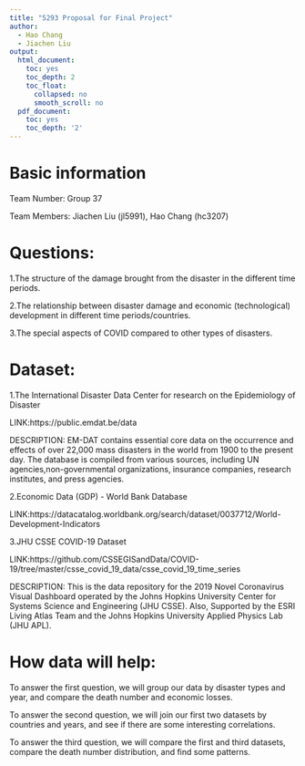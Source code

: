 ---
title: "5293 Proposal for Final Project"
author:
  - Hao Chang
  - Jiachen Liu
output:
  html_document:
    toc: yes
    toc_depth: 2
    toc_float:
      collapsed: no
      smooth_scroll: no
  pdf_document:
    toc: yes
    toc_depth: '2'
---
# Basic information

Team Number: Group 37

Team Members: Jiachen Liu (jl5991), Hao Chang (hc3207)

# Questions:
  1.The structure of the damage brought from the disaster in the different time periods.
  
  2.The relationship between disaster damage and economic (technological) development in different time periods/countries.
  
  3.The special aspects of COVID compared to other types of disasters.

# Dataset:
  1.The International Disaster Data Center for research on the Epidemiology of Disaster
    
  LINK:https://public.emdat.be/data
    
  DESCRIPTION: EM-DAT contains essential core data on the occurrence and effects of over 22,000 mass disasters in the             world from 1900 to the present day. The database is compiled from various sources, including UN                             agencies,non-governmental organizations, insurance companies, research institutes, and press agencies.
  
  2.Economic Data (GDP) - World Bank Database
    
  LINK:https://datacatalog.worldbank.org/search/dataset/0037712/World-Development-Indicators
  
  3.JHU CSSE COVID-19 Dataset
    
  LINK:https://github.com/CSSEGISandData/COVID-19/tree/master/csse_covid_19_data/csse_covid_19_time_series
    
  DESCRIPTION: This is the data repository for the 2019 Novel Coronavirus Visual Dashboard operated by the Johns Hopkins          University Center for Systems Science and Engineering (JHU CSSE). Also, Supported by the ESRI Living Atlas Team and         the Johns Hopkins University Applied Physics Lab (JHU APL).

# How data will help:
  To answer the first question, we will group our data by disaster types and year, and compare the death number and economic     losses.
  
  To answer the second question, we will join our first two datasets by countries and years, and see if there are some          interesting correlations.
  
  To answer the third question, we will compare the first and third datasets, compare the death number distribution, and        find some patterns.
